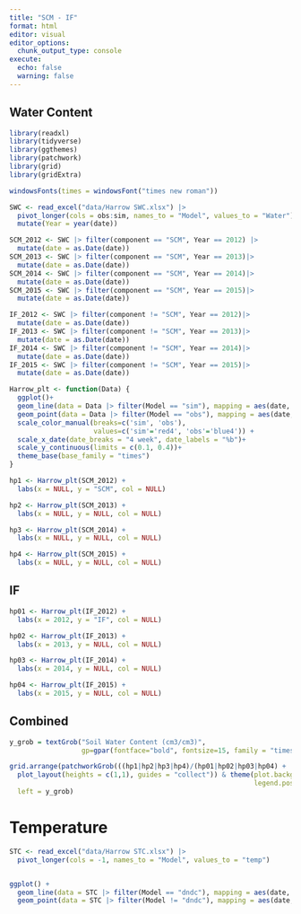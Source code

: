 ```yaml
---
title: "SCM - IF"
format: html
editor: visual
editor_options: 
  chunk_output_type: console
execute: 
  echo: false
  warning: false
---
```

## Water Content

```r
library(readxl)
library(tidyverse)
library(ggthemes)
library(patchwork)
library(grid)
library(gridExtra)

windowsFonts(times = windowsFont("times new roman"))

SWC <- read_excel("data/Harrow SWC.xlsx") |> 
  pivot_longer(cols = obs:sim, names_to = "Model", values_to = "Water") |> 
  mutate(Year = year(date))

SCM_2012 <- SWC |> filter(component == "SCM", Year == 2012) |> 
  mutate(date = as.Date(date))
SCM_2013 <- SWC |> filter(component == "SCM", Year == 2013)|> 
  mutate(date = as.Date(date))
SCM_2014 <- SWC |> filter(component == "SCM", Year == 2014)|> 
  mutate(date = as.Date(date))
SCM_2015 <- SWC |> filter(component == "SCM", Year == 2015)|> 
  mutate(date = as.Date(date))

IF_2012 <- SWC |> filter(component != "SCM", Year == 2012)|> 
  mutate(date = as.Date(date))
IF_2013 <- SWC |> filter(component != "SCM", Year == 2013)|> 
  mutate(date = as.Date(date))
IF_2014 <- SWC |> filter(component != "SCM", Year == 2014)|> 
  mutate(date = as.Date(date))
IF_2015 <- SWC |> filter(component != "SCM", Year == 2015)|> 
  mutate(date = as.Date(date))
```

```r
Harrow_plt <- function(Data) {
  ggplot()+
  geom_line(data = Data |> filter(Model == "sim"), mapping = aes(date, Water, col = "sim")) +
  geom_point(data = Data |> filter(Model == "obs"), mapping = aes(date, Water, col = "obs")) +
  scale_color_manual(breaks=c('sim', 'obs'),
                     values=c('sim'='red4', 'obs'='blue4')) +
  scale_x_date(date_breaks = "4 week", date_labels = "%b")+
  scale_y_continuous(limits = c(0.1, 0.4))+
  theme_base(base_family = "times")
}

hp1 <- Harrow_plt(SCM_2012) +
  labs(x = NULL, y = "SCM", col = NULL)

hp2 <- Harrow_plt(SCM_2013) +
  labs(x = NULL, y = NULL, col = NULL)

hp3 <- Harrow_plt(SCM_2014) +
  labs(x = NULL, y = NULL, col = NULL)

hp4 <- Harrow_plt(SCM_2015) +
  labs(x = NULL, y = NULL, col = NULL)


```

## IF
```r
hp01 <- Harrow_plt(IF_2012) +
  labs(x = 2012, y = "IF", col = NULL)

hp02 <- Harrow_plt(IF_2013) +
  labs(x = 2013, y = NULL, col = NULL)

hp03 <- Harrow_plt(IF_2014) +
  labs(x = 2014, y = NULL, col = NULL)

hp04 <- Harrow_plt(IF_2015) +
  labs(x = 2015, y = NULL, col = NULL)

```

## Combined
```r
y_grob = textGrob("Soil Water Content (cm3/cm3)",
                  gp=gpar(fontface="bold", fontsize=15, family = "times"), rot=90)

grid.arrange(patchworkGrob(((hp1|hp2|hp3|hp4)/(hp01|hp02|hp03|hp04) + 
  plot_layout(heights = c(1,1), guides = "collect")) & theme(plot.background = element_blank(),
                                                             legend.position = "top")),
  left = y_grob)
```

# Temperature 
```r
STC <- read_excel("data/Harrow STC.xlsx") |> 
  pivot_longer(cols = -1, names_to = "Model", values_to = "temp")


ggplot() +
  geom_line(data = STC |> filter(Model == "dndc"), mapping = aes(date, temp)) +
  geom_point(data = STC |> filter(Model != "dndc"), mapping = aes(date, temp))
```

